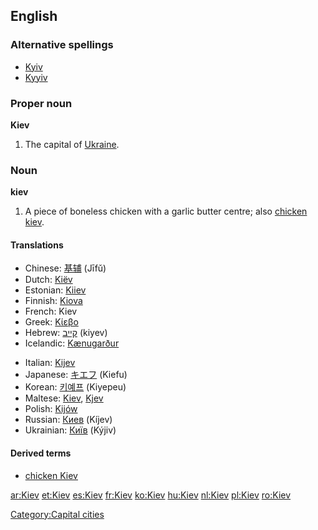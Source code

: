 ==English==

===Alternative spellings===
*[[Kyiv]]
*[[Kyyiv]]

===Proper noun===
{{wikipedia}}
'''Kiev'''

# The capital of [[Ukraine]].

===Noun===
'''kiev'''

# A piece of boneless chicken with a garlic butter centre; also [[chicken kiev]].

====Translations====
{{trans-top|Ukrainian city}}
*Chinese: [[基辅]] (Jīfǔ)
*Dutch: [[Kiëv]]
*Estonian: [[Kiiev]]
*Finnish: [[Kiova]]
*French: Kiev
*Greek: [[Κίεβο]]
*Hebrew: [[קייב]] (kiyev)
*Icelandic: [[Kænugarður]] {{m}}
{{trans-mid}}
*Italian: [[Kijev]]
*Japanese: [[キエフ]] (Kiefu)
*Korean: [[키예프]] (Kiyepeu)
*Maltese: [[Kiev]], [[Kjev]]
*Polish: [[Kijów]] {{m}}
*Russian: [[Киев]] (Kíjev) {{m}}
*Ukrainian: [[Київ]] (Kýjiv) {{m}}
{{trans-bottom}}

====Derived terms====
*[[chicken Kiev]]

[[Category:Capital cities]]

[[ar:Kiev]]
[[et:Kiev]]
[[es:Kiev]]
[[fr:Kiev]]
[[ko:Kiev]]
[[hu:Kiev]]
[[nl:Kiev]]
[[pl:Kiev]]
[[ro:Kiev]]